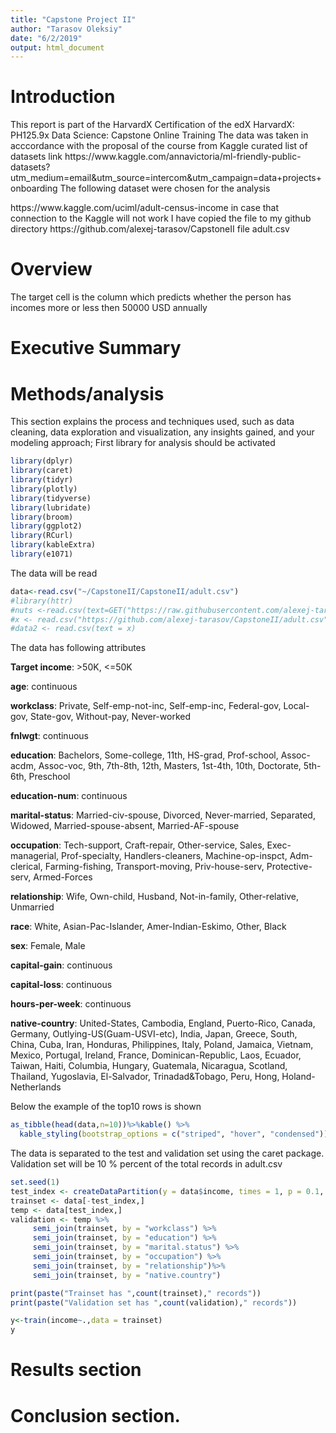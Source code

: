 ```yaml
---
title: "Capstone Project II"
author: "Tarasov Oleksiy"
date: "6/2/2019"
output: html_document
---
```


# Introduction
This report is part of the HarvardX Certification of the edX HarvardX: PH125.9x Data Science: Capstone Online Training
The data was taken in acccordance with the proposal of the course from Kaggle curated list of datasets
link https://www.kaggle.com/annavictoria/ml-friendly-public-datasets?utm_medium=email&utm_source=intercom&utm_campaign=data+projects+onboarding
The following dataset were chosen for the analysis

[<Adult Census Income>](https://www.kaggle.com/uciml/adult-census-income) https://www.kaggle.com/uciml/adult-census-income
in case that connection to the Kaggle will not work  I have copied the file to my github directory 
https://github.com/alexej-tarasov/CapstoneII file adult.csv

# Overview
The target cell is the column which predicts whether the person has incomes more or less then 50000 USD annually


# Executive Summary


# Methods/analysis 
This section  explains the process and techniques used, such as data cleaning, data exploration and visualization, any insights gained, and your modeling approach;
First library for analysis should be activated
```r
library(dplyr)
library(caret)
library(tidyr)
library(plotly)
library(tidyverse)
library(lubridate)
library(broom)
library(ggplot2)
library(RCurl)
library(kableExtra)
library(e1071)
```

The data will be read 
```r
data<-read.csv("~/CapstoneII/CapstoneII/adult.csv")
#library(httr)
#nuts <-read.csv(text=GET("https://raw.githubusercontent.com/alexej-tarasov/CapstoneII/adult.csv"), header=T)
#x <- read.csv("https://github.com/alexej-tarasov/CapstoneII/adult.csv")
#data2 <- read.csv(text = x)
```
The data has following attributes

**Target income**: >50K, <=50K

**age**: continuous

**workclass**: Private, Self-emp-not-inc, Self-emp-inc, Federal-gov, Local-gov, State-gov, Without-pay, Never-worked

**fnlwgt**: continuous

**education**: Bachelors, Some-college, 11th, HS-grad, Prof-school, Assoc-acdm, Assoc-voc, 9th, 7th-8th, 12th, Masters, 1st-4th, 10th, Doctorate, 5th-6th, Preschool

**education-num**: continuous

**marital-status**: Married-civ-spouse, Divorced, Never-married, Separated, Widowed, Married-spouse-absent, Married-AF-spouse

**occupation**: Tech-support, Craft-repair, Other-service, Sales, Exec-managerial, Prof-specialty, Handlers-cleaners, Machine-op-inspct, Adm-clerical, Farming-fishing, Transport-moving, Priv-house-serv, Protective-serv, Armed-Forces

**relationship**: Wife, Own-child, Husband, Not-in-family, Other-relative, Unmarried

**race**: White, Asian-Pac-Islander, Amer-Indian-Eskimo, Other, Black

**sex**: Female, Male

**capital-gain**: continuous

**capital-loss**: continuous

**hours-per-week**: continuous

**native-country**: United-States, Cambodia, England, Puerto-Rico, Canada, Germany, Outlying-US(Guam-USVI-etc), India, Japan, Greece, South, China, Cuba, Iran, Honduras, Philippines, Italy, Poland, Jamaica, Vietnam, Mexico, Portugal, Ireland, France, Dominican-Republic, Laos, Ecuador, Taiwan, Haiti, Columbia, Hungary, Guatemala, Nicaragua, Scotland, Thailand, Yugoslavia, El-Salvador, Trinadad&Tobago, Peru, Hong, Holand-Netherlands


Below the example of the top10 rows is shown
```r
as_tibble(head(data,n=10))%>%kable() %>%
  kable_styling(bootstrap_options = c("striped", "hover", "condensed"))
```


The data is separated to the test and validation set using the caret package.
Validation set will be 10 % percent of the total records in adult.csv
```r
set.seed(1)
test_index <- createDataPartition(y = data$income, times = 1, p = 0.1, list = FALSE)
trainset <- data[-test_index,]
temp <- data[test_index,]
validation <- temp %>% 
     semi_join(trainset, by = "workclass") %>%
     semi_join(trainset, by = "education") %>%
     semi_join(trainset, by = "marital.status") %>%
     semi_join(trainset, by = "occupation") %>%
     semi_join(trainset, by = "relationship")%>%
     semi_join(trainset, by = "native.country")


```

```r
print(paste("Trainset has ",count(trainset)," records"))
print(paste("Validation set has ",count(validation)," records"))

```
```r
y<-train(income~.,data = trainset)
y

```


# Results section
# Conclusion section.
